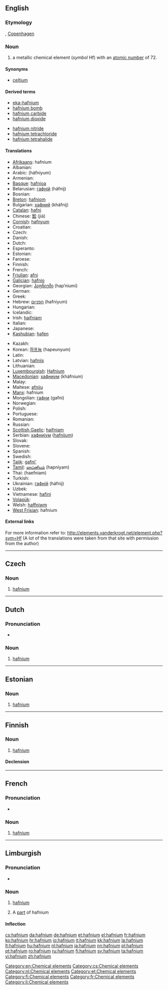 {{also|Hafnium}}
==English==

{{elements|Hf|lutetium|Lu|tantalum|Ta}}

===Etymology===
{{etyl|la}} {{term|Hafnia}}, [[Copenhagen]]

===Noun===
{{en-noun|-}}
{{wikipedia}}

# a metallic chemical element (''symbol'' Hf) with an [[atomic number]] of 72.

====Synonyms====
* [[celtium]] {{qualifier|former name}}

====Derived terms====
{{der-top}}
* [[eka-hafnium]]
* [[hafnium bomb]]
* [[hafnium carbide]]
* [[hafnium dioxide]]
{{der-mid}}
* [[hafnium nitride]]
* [[hafnium tetrachloride]]
* [[hafnium tetrahalide]]
{{der-bottom}}

====Translations====
{{trans-top|chemical element}}
* [[Afrikaans]]: hafnium
* Albanian: {{t-|sq|hafnium|xs=Albanian}}
* Arabic: {{Arab|[[هفنيوم]]}} (háfniyum) {{m}}
* Armenian: {{t-|hy|հաֆնիում|tr=hafnium}}
* [[Basque]]: [[hafnioa]]
* Belarusian: [[гафнiй]] (háfnij) {{m}}
* Bosnian: {{t-|bs|hafnij}}
* [[Breton]]: [[hafniom]]
* Bulgarian: [[хафний]] (kháfnij) {{m}}
* [[Catalan]]: [[hafni]]
* Chinese: [[鉿]] (jiá)
* [[Cornish]]: [[hafnyum]]
* Croatian: {{t+|hr|hafnij}}
* Czech: {{t+|cs|hafnium}}
* Danish: {{t+|da|hafnium}}
* Dutch: {{t+|nl|hafnium|n}}
* Esperanto: {{t-|eo|hafnio|xs=Esperanto}}
* Estonian: {{t+|et|hafnium}}
* Faroese: {{t-|fo|hafnium|xs=Faroese}}
* Finnish: {{t+|fi|hafnium}}
* French: {{t+|fr|hafnium|m}}
* [[Friulian]]: [[afni]]
* [[Galician]]: [[hafnio]]
* Georgian: [[ჰაფნიუმი]] (hap‘niumi)
* German: {{t+|de|Hafnium|n}}
* Greek: {{t+|el|άφνιο|n|tr=áfnio}}
* Hebrew: [[הפניום]] (hafniyum)
* Hungarian: {{t+|hu|hafnium}}
* Icelandic: {{t+|is|hafnín}}
* Irish: [[haifniam]]
* Italian: {{t+|it|afnio|m}}
* Japanese: {{t+|ja|ハフニウム|tr=hafuniumu}}
* [[Kashubian]]: [[hafen]]
{{trans-mid}}
* Kazakh: {{t-|kk|гафний|tr=gafnii|sc=Cyrl|xs=Kazakh}}
* Korean: [[하프늄]] (hapeunyum)
* Latin: {{t+|la|hafnium}}
* Latvian: [[hafnijs]]
* Lithuanian: {{t+|lt|hafnis|xs=Lithuanian}}
* [[Luxembourgish]]: [[Hafnium]]
* [[Macedonian]]: [[хафниум]] (kháfnium) {{m}}
* Malay: {{t-|ms|hafnium|xs=Malay}}
* Maltese: [[afniju]]
* [[Manx]]: hafnium
* Mongolian: [[гафни]] (gafni)
* Norwegian: {{t-|no|hafnium}}
* Polish: {{t+|pl|hafn|m}}
* Portuguese: {{t+|pt|háfnio|m}}
* Romanian: {{t+|ro|hafniu|n}}
* Russian: {{t+|ru|гафний|m|tr=gáfnij}}
* [[Scottish Gaelic]]: [[haifniam]]
* Serbian: [[хафниjум]] ([[hafnijum]]) {{m}}
* Slovak: {{t-|sk|hafnium}}
* Slovene: {{t+|sl|hafnij}}
* Spanish: {{t+|es|hafnio|m}}
* Swedish: {{t+|sv|hafnium}}
* [[Tajik]]: [[gafni']]
* [[Tamil]]: [[ஹப்னியம்]] (hapniyam)
* Thai: {{Thai|[[แฮฟเนียม]]}} (haefniam)
* Turkish: {{t+|tr|hafniyum}}
* Ukrainian: [[гафнiй]] (háfnij) {{m}}
* Uzbek: {{t-|uz|гафний|tr=gafniy|sc=Cyrl|xs=Uzbek}}
* Vietnamese: [[hafini]]
* [[Volapük]]: {{t|vo|hafnin|xs=Volapük}}
* Welsh: [[haffniwm]]
* [[West Frisian]]: hafnium
{{trans-bottom}}

====External links====
For more information refer to:
http://elements.vanderkrogt.net/element.php?sym=Hf
(A lot of the translations were taken from that site with permission from the author)

[[Category:en:Chemical elements]]
----

==Czech==

===Noun===
{{cs-noun|g=n}}

# [[#English|hafnium]]

[[Category:cs:Chemical elements]]
----

==Dutch==
{{wikipedia|lang=nl}}

===Pronunciation===
* {{audio|Nl-hafnium.ogg|Audio}}

===Noun===
{{infl|nl|noun|g=n}}

#  [[hafnium#English|hafnium]]

[[Category:nl:Chemical elements]]
----

==Estonian==

===Noun===
{{et-noun (old)}}

# [[#English|hafnium]]

[[Category:et:Chemical elements]]

----

==Finnish==
{{wikipedia|lang=fi}}

===Noun===
{{fi-noun}}

#  [[#English|hafnium]]

====Declension====
{{fi-decl-risti|hafnium}}

[[Category:fi:Chemical elements]]
----
==French==
{{wikipedia|lang=fr}}

===Pronunciation===
* {{IPA|/af.njɔm/|lang=fr}}

===Noun===
{{fr-noun-unc|m}}

# [[#English|hafnium]]

[[Category:fr:Chemical elements]]
----

==Limburgish==

===Pronunciation===
* {{IPA|[ˈhɑ˦fɲɔ˧m]|lang=li}}

===Noun===
{{li-noun|g=n}}

# {{uncountable|lang=li}} [[hafnium#English|hafnium]]
# A [[part]] of hafnium

====Inflection====
{{li-decl-noun-um|hafni}}

[[Category:li:Chemical elements]]

[[cs:hafnium]]
[[da:hafnium]]
[[de:hafnium]]
[[et:hafnium]]
[[el:hafnium]]
[[fr:hafnium]]
[[ko:hafnium]]
[[hr:hafnium]]
[[io:hafnium]]
[[it:hafnium]]
[[kk:hafnium]]
[[la:hafnium]]
[[lt:hafnium]]
[[hu:hafnium]]
[[nl:hafnium]]
[[ja:hafnium]]
[[nn:hafnium]]
[[pl:hafnium]]
[[pt:hafnium]]
[[ro:hafnium]]
[[ru:hafnium]]
[[fi:hafnium]]
[[sv:hafnium]]
[[ta:hafnium]]
[[vi:hafnium]]
[[zh:hafnium]]